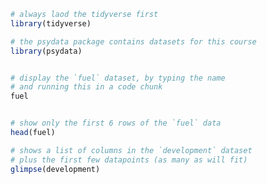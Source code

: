 
```r
# always laod the tidyverse first
library(tidyverse)

# the psydata package contains datasets for this course
library(psydata)


# display the `fuel` dataset, by typing the name
# and running this in a code chunk
fuel


# show only the first 6 rows of the `fuel` data
head(fuel)

# shows a list of columns in the `development` dataset
# plus the first few datapoints (as many as will fit)
glimpse(development)

```
